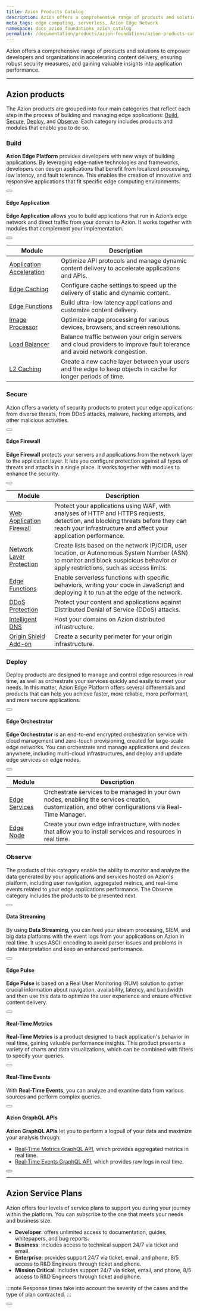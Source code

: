 ```yaml
---
title: Azion Products Catalog
description: Azion offers a comprehensive range of products and solutions to empower developers and organizations in building on the edge.
meta_tags: edge computing, serverless, Azion Edge Network
namespace: docs_azion_foundations_azion_catalog
permalink: /documentation/products/azion-foundations/azion-products-catalog/
---
```



Azion offers a comprehensive range of products and solutions to empower developers and organizations in accelerating content delivery, ensuring robust security measures, and gaining valuable insights into application performance.

---

## Azion products

The Azion products are grouped into four main categories that reflect each step in the process of building and managing edge applications: [Build](#build), [Secure](#secure), [Deploy](#deploy), and [Observe](#observe). Each category includes products and modules that enable you to do so.

### Build

**Azion Edge Platform** provides developers with new ways of building applications. By leveraging edge-native technologies and frameworks, developers can design applications that benefit from localized processing, low latency, and fault tolerance. This enables the creation of innovative and responsive applications that fit specific edge computing environments.

<Button href="/en/documentation/products/guides/build/overview/" text="Explore Build">

</Button>

#### Edge Application

**Edge Application** allows you to build applications that run in Azion’s edge network and direct traffic from your domain to Azion. It works together with modules that complement your implementation.

<Button href="/en/documentation/products/edge-application/" text="Go to Edge Application reference">

</Button>

|  Module |  Description |
|---|---|
| [Application Acceleration](/en/documentation/products/edge-application/application-acceleration/)  | Optimize API protocols and manage dynamic content delivery to accelerate applications and APIs.  | 
| [Edge Caching](/en/documentation/products/edge-application/edge-caching/)  |  Configure cache settings to speed up the delivery of static and dynamic content. |
|  [Edge Functions](/en/documentation/products/edge-application/edge-functions/) | Build ultra-low latency applications and customize content delivery.  |
| [Image Processor](/en/documentation/products/edge-application/image-processor/)  | Optimize image processing for various devices, browsers, and screen resolutions.  |
| [Load Balancer](/en/documentation/products/edge-application/load-balancer/)  | Balance traffic between your origin servers and cloud providers to improve fault tolerance and avoid network congestion.  |
| [L2 Caching](/en/documentation/products/edge-application/l2-caching/)  | Create a new cache layer between your users and the edge to keep objects in cache for longer periods of time.  |

### Secure

Azion offers a variety of security products to protect your edge applications from diverse threats, from DDoS attacks, malware, hacking attempts, and other malicious activities.

<Button href="#" text="Explore Secure">

</Button>

#### Edge Firewall

**Edge Firewall** protects your servers and applications from the network layer to the application layer. It lets you configure protection against all types of threats and attacks in a single place. It works together with modules to enhance the security.

<Button href="/en/documentation/products/edge-firewall/" text="Go to Edge Firewall reference">

</Button>

|  Module |  Description |
|---|---|
| [Web Application Firewall](/en/documentation/products/edge-firewall/web-application-firewall/) | Protect your applications using WAF, with analyses of HTTP and HTTPS requests, detection, and blocking threats before they can reach your infrastructure and affect your application performance.  | 
| [Network Layer Protection](/en/documentation/products/edge-firewall/network-layer-protection/) | Create lists based on the network IP/CIDR, user location, or Autonomous System Number (ASN) to monitor and block suspicious behavior or apply restrictions, such as access limits.  |
| [Edge Functions](/en/documentation/products/edge-firewall/edge-functions/firewall/) | Enable serverless functions with specific behaviors, writing your code in JavaScript and deploying it to run at the edge of the network.  |
| [DDoS Protection](/en/documentation/products/edge-firewall/ddos-protection/) | Protect your content and applications against Distributed Denial of Service (DDoS) attacks.  |
| [Intelligent DNS](/en/documentation/products/intelligent-dns/) | Host your domains on Azion distributed infrastructure.  |
| [Origin Shield Add-on](/en/documentation/products/edge-firewall/network-layer-protection/#origin-shield) | Create a security perimeter for your origin infrastructure.  |

### Deploy

Deploy products are designed to manage and control edge resources in real time, as well as orchestrate your services quickly and easily to meet your needs. In this matter, Azion Edge Platform offers several differentials and products that can help you achieve faster, more reliable, more performant, and more secure applications.

<Button href="#" text="Explore Deploy">

</Button>

#### Edge Orchestrator

**Edge Orchestrator** is an end-to-end encrypted orchestration service with cloud management and zero-touch provisioning, created for large-scale edge networks. You can orchestrate and manage applications and devices anywhere, including multi-cloud infrastructures, and deploy and update edge services on edge nodes.

<Button href="/en/documentation/products/edge-orchestrator/" text="Go to Edge Orchestrator reference">

</Button>

| Module  | Description  |
|---|---|
| [Edge Services](/en/documentation/products/edge-orchestrator/edge-services/)  |  Orchestrate services to be managed in your own nodes, enabling the services creation, customization, and other configurations via Real-Time Manager. | 
| [Edge Node](/en/documentation/products/edge-orchestrator/edge-node/)  | Create your own edge infrastructure, with nodes that allow you to install services and resources in real time.  |

### Observe

The products of this category enable the ability to monitor and analyze the data generated by your applications and services hosted on Azion's platform, including user navigation, aggregated metrics, and real-time events related to your edge applications performance. The Observe category includes the products to be presented next.

<Button href="#" text="Explore Observe">

</Button>

#### Data Streaming

By using **Data Streaming**, you can feed your stream processing, SIEM, and big data platforms with the event logs from your applications on Azion in real time. It uses ASCII encoding to avoid parser issues and problems in data interpretation and keep an enhanced performance.

<Button href="/en/documentation/products/data-streaming/" text="Go to Data Streaming reference">

</Button>

#### Edge Pulse

**Edge Pulse** is based on a Real User Monitoring (RUM) solution to gather crucial information about navigation, availability, latency, and bandwidth and then use this data to optimize the user experience and ensure effective content delivery.

<Button href="/en/documentation/products/edge-pulse/" text="Go to Edge Pulse reference">

</Button>

#### Real-Time Metrics 

**Real-Time Metrics** is a product designed to track application's behavior in real time, gaining valuable performance insights. This product presents a variety of charts and data visualizations, which can be combined with filters to specify your queries.

<Button href="/en/documentation/products/real-time-metrics/" text="Go to Real-Time Metrics reference">

</Button>

#### Real-Time Events

With **Real-Time Events**, you can analyze and examine data from various sources and perform complex queries. 

<Button href="/en/documentation/products/real-time-events/" text="Go to Real-Time Events reference">

</Button>

#### Azion GraphQL APIs

**Azion GraphQL APIs** let you to perform a logpull of your data and maximize your analysis through:

- [Real-Time Metrics GraphQL API](https://www.azion.com/en/documentation/products/real-time-metrics/), which provides aggregated metrics in real time.
- [Real-Time Events GraphQL API](https://www.azion.com/en/documentation/products/real-time-events/), which provides raw logs in real time.

<Button href="/en/documentation/products/graphql-api-overview/" text="Go to Azion GraphQL APIs reference">

</Button>

---

## Azion Service Plans

Azion offers four levels of service plans to support you during your journey within the platform. You can subscribe to the one that meets your needs and business size.

- **Developer**: offers unlimited access to documentation, guides, whitepapers, and bug reports. 
- **Business**: includes access to technical support 24/7 via ticket and email.
- **Enterprise**: provides support 24/7 via ticket, email, and phone, 8/5 access to R&D Engineers through ticket and phone.
- **Mission Critical**: includes support 24/7 via ticket, email, and phone, 8/5 access to R&D Engineers through ticket and phone.

:::note
Response times take into account the severity of the cases and the type of plan contracted.
:::

<Button href="/en/documentation/services/support/" text="Go to Azion Services Plans page">

</Button>
